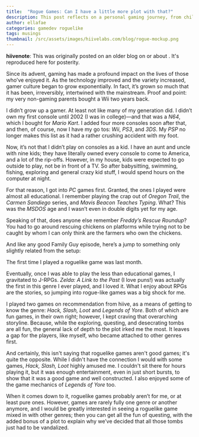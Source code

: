 ```yaml
---
title:  "Rogue Games: Can I have a little more plot with that?"
description: This post reflects on a personal gaming journey, from childhood PC titles like Oregon Trail and Carmen Sandiego to an unexpected first encounter with traditional roguelikes. Unlike narrative-driven RPGs, roguelikes prioritize mechanics over story, presenting a challenge for players drawn to rich lore and character arcs. Through experiences with Hack, Slash, Loot and Legends of Yore, this exploration highlights the genre’s strengths and limitations—ultimately questioning how roguelike elements could blend with deeper storytelling to create a more immersive experience.
author: ellafae
categories: gamedev roguelike
tags: musings
thumbnail: /src/assets/images/hiivelabs.com/blog/rogue-mockup.png
---
```

**<span class="font-mono color-hiive-green">hiive</span><span class="font-mono color-text-secondary">note</span>**:
This was originally posted on an older blog on or about <FormattedDate date="6/1/2012" />.
It's reproduced here for posterity.

Since its advent, gaming has made a profound impact on the lives of those who’ve enjoyed it.  As the technology improved
and the variety increased, gamer culture began to grow exponentially. In fact, it’s grown so much that it has been,
irreversibly, intertwined with the mainstream. Proof and point: my very non-gaming parents bought a Wii two years back.

I didn’t grow up a gamer.  At least not like many of my generation did.  I didn’t own my first console until 2002
(I was in college)—and that was a *N64*, which I bought for *Mario Kart*. I added four more consoles soon after that, and
then, of course, now I have my go tos: *Wii*, *PS3*, and *3DS*. My *PSP* no longer makes this list as it had a rather crushing
accident with my foot.

Now, it’s not that I didn’t play on consoles as a kid. I have an aunt and uncle with nine kids; they have literally
owned every console to come to America, and a lot of the rip-offs. However, in my house, kids were expected to go
outside to play, not be in front of a TV. So after babysitting, swimming, fishing, exploring and general crazy kid
stuff, I would spend hours on the computer at night.

For that reason, I got into *PC* games first. Granted, the ones I played were almost all educational. I remember playing
the crap out of *Oregon Trail*, the *Carmen Sandiego* series, and *Mavis Beacon Teaches Typing*. What? This was the *MSDOS* age
and I wasn’t even in double digits yet for my age.

Speaking of that, does anyone else remember *Freddy’s Rescue Roundup*? You had to go around rescuing chickens on
platforms while trying not to be caught by whom I can only think are the farmers who own the chickens.

And like any good Family Guy episode, here’s a jump to something only slightly related from the setup:

The first time I played a roguelike game was last month.

Eventually, once I was able to play the less than educational games, I gravitated to J-RPGs. *Zelda: A Link to the Past*
(I love puns!) was actually the first in this genre I ever played, and I loved it. What I enjoy about RPGs are the
stories, so jumping into rogue-like games was a big shock for me.

I played two games on recommendation from hiive, as a means of getting to know the genre: *Hack, Slash, Loot* and *Legends
of Yore*. Both of which are fun games, in their own right; however, I kept craving that overarching storyline. Because,
while the exploring, questing, and desecrating tombs are all fun, the general lack of depth to the plot irked me
the most.  It leaves a gap for the players, like myself, who became attached to other genres first.

And certainly, this isn't saying that roguelike games aren't good games; it's quite the opposite. While I didn't have
the connection I would with some games, *Hack, Slash, Loot* highly amused me. I couldn't sit there for hours playing it,
but it was enough entertainment, even in just short bursts, to show that it was a good game and well constructed.
I also enjoyed some of the game mechanics of *Legends of Yore* too.

When it comes down to it, roguelike games probably aren’t for me, or at least pure ones. However, games are rarely
fully one genre or another anymore, and I would be greatly interested in seeing a roguelike game mixed in with other genres;
then you can get all the fun of questing, with the added bonus of a plot to explain why we’ve decided that all those
tombs just had to be vandalized.
